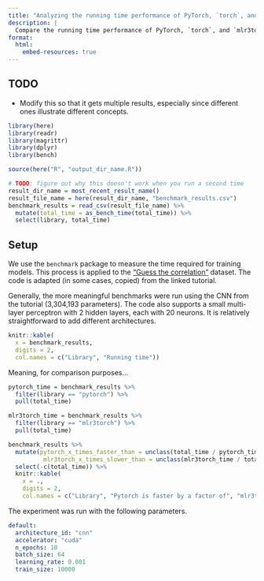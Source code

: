 ```yaml
---
title: "Analyzing the running time performance of PyTorch, `torch`, and `mlr3torch`"
description: |
  Compare the running time performance of PyTorch, `torch`, and `mlr3torch`.
format:
  html:
    embed-resources: true
---
```


## TODO

- Modify this so that it gets multiple results, especially since different ones illustrate different concepts.

```r
library(here)
library(readr)
library(magrittr)
library(dplyr)
library(bench)
```

```r
source(here("R", "output_dir_name.R"))
```

```r
# TODO: figure out why this doesn't work when you run a second time
result_dir_name = most_recent_result_name()
result_file_name = here(result_dir_name, "benchmark_results.csv")
benchmark_results = read_csv(result_file_name) %>%
  mutate(total_time = as_bench_time(total_time)) %>%
  select(library, total_time)
```

## Setup

We use the `benchmark` package to measure the time required for training models. 
This process is applied to the ["Guess the correlation"](https://torch.mlverse.org/start/guess_the_correlation/) dataset. 
The code is adapted (in some cases, copied) from the linked tutorial.

Generally, the more meaningful benchmarks were run using the CNN from the tutorial (3,304,193 parameters).
The code also supports a small multi-layer perceptron with 2 hidden layers, each with 20 neurons. 
It is relatively straightforward to add different architectures.

```r
knitr::kable(
  x = benchmark_results,
  digits = 2,
  col.names = c("Library", "Running time"))
```

Meaning, for comparison purposes...

```r
pytorch_time = benchmark_results %>%
  filter(library == "pytorch") %>%
  pull(total_time)

mlr3torch_time = benchmark_results %>%
  filter(library == "mlr3torch") %>%
  pull(total_time)

benchmark_results %>%
  mutate(pytorch_x_times_faster_than = unclass(total_time / pytorch_time),
          mlr3torch_x_times_slower_than = unclass(mlr3torch_time / total_time)) %>%
  select(-c(total_time)) %>%
  knitr::kable(
    x = .,
    digits = 2,
    col.names = c("Library", "Pytorch is faster by a factor of", "mlr3torch is slower by a factor of"))
```

The experiment was run with the following parameters.

```.yaml
default:
  architecture_id: "cnn"
  accelerator: "cuda"
  n_epochs: 10
  batch_size: 64
  learning_rate: 0.001
  train_size: 10000
```